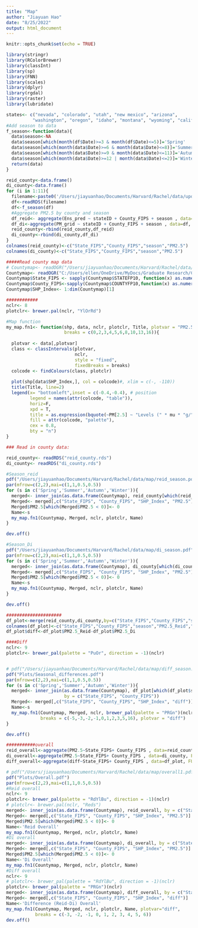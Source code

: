 ```yaml
---
title: "Map"
author: "Jiayuan Hao"
date: "8/25/2022"
output: html_document
---
```


```r
knitr::opts_chunk$set(echo = TRUE)
```

```r
library(stringr)
library(RColorBrewer)
library(classInt)
library(sp)
library(FNN)
library(scales)
library(dplyr)
library(rgdal)
library(raster)
library(lubridate)
```

```r
states<- c("nevada", "colorado", "utah", "new mexico", "arizona",
          "washington", "oregon", "idaho", "montana", "wyoming", "california")
#Add season to data
f_season<-function(data){
  data$season<-NA
  data$season[which(month(df$Date)>=3 & month(df$Date)<=5)]='Spring'
  data$season[which(month(data$Date)>=6 & month(data$Date)<=8)]='Summer'
  data$season[which(month(data$Date)>=9 & month(data$Date)<=11)]='Autumn'
  data$season[which(month(data$Date)>=12 | month(data$Date)<=2)]='Winter'
  return(data)
}  

reid_county<-data.frame()
di_county<-data.frame()
for (i in 1:11){
  filename<-paste0('/Users/jiayuanhao/Documents/Harvard/Rachel/data/update/point_reid_di/A_',states[i],'_point.rds')
  df<-readRDS(filename)
  df<-f_season(df)
  #Aggregate PM2.5 by county and season
  df_reid<- aggregate(Ens_pred ~ stateID + County_FIPS + season , data=df, FUN=mean)
  df_di<-aggregate(PM_grid ~ stateID + County_FIPS + season , data=df, FUN=mean)
  reid_county<-rbind(reid_county,df_reid)
  di_county<-rbind(di_county,df_di)
}
colnames(reid_county)<-c("State_FIPS","County_FIPS","season","PM2.5")
colnames(di_county)<-c("State_FIPS","County_FIPS","season","PM2.5")
```


```r
#####Read county map data
# Countymap<- readOGR("/Users/jiayuanhao/Documents/Harvard/Rachel/data/census data/tl_2010_us_county10/tl_2010_us_county10.shp") # load county map shapefile
Countymap<- readOGR("C:/Users/ellen/OneDrive/MyDocs/Graduate Research/Counties_shapefile/tl_2010_us_county10.shp")
Countymap$State_FIPS <- sapply(Countymap$STATEFP10, function(x) as.numeric(as.character(x)))
Countymap$County_FIPS<-sapply(Countymap$COUNTYFP10,function(x) as.numeric(as.character(x)))
Countymap$SHP_Index<- 1:dim(Countymap)[1]

```

```r
############
nclr<- 8
plotclr<- brewer.pal(nclr, "YlOrRd")

#Map function
my_map.fn1<- function(shp, data, nclr, plotclr, Title, plotvar = "PM2.5",
                      breaks = c(0,2,3,4,5,6,8,10,13,16)){
  
  plotvar <- data[,plotvar]
  class <- classIntervals(plotvar,
                          nclr,
                          style = "fixed", 
                          fixedBreaks = breaks)
  colcode <- findColours(class, plotclr)
  
  plot(shp[data$SHP_Index,], col = colcode)#, xlim = c(-, -110))
  title(Title, line=2)
  legend(x= "bottomleft",inset = c(-0.4,-0.4), # position
         legend = names(attr(colcode, "table")),
         horiz=F,
         xpd = T,
         title = as.expression(bquote(~PM[2.5] ~ "Levels (" * mu * "g/"*m^3*")")),
         fill = attr(colcode, "palette"),
         cex = 0.8,
         bty = "n")
}
```

```r
### Read in county data:

reid_county<- readRDS("reid_county.rds")
di_county<- readRDS("di_county.rds")

```


```r
#Season_reid
pdf("/Users/jiayuanhao/Documents/Harvard/Rachel/data/map/reid_season.pdf")
par(mfrow=c(2,2),mai=c(1,1,0.5,0.5))
for (s in c('Spring','Summer','Autumn','Winter')){
  merged<- inner_join(as.data.frame(Countymap), reid_county[which(reid_county$season==s),], by = c("State_FIPS", "County_FIPS"))
  Merged<- merged[,c("State_FIPS", "County_FIPS", "SHP_Index", "PM2.5")]
  Merged$PM2.5[which(Merged$PM2.5 < 0)]<- 0
  Name<-s
  my_map.fn1(Countymap, Merged, nclr, plotclr, Name)
}

dev.off()

#Season_Di
pdf("/Users/jiayuanhao/Documents/Harvard/Rachel/data/map/di_season.pdf")
par(mfrow=c(2,2),mai=c(1,1,0.5,0.5))
for (s in c('Spring','Summer','Autumn','Winter')){
  merged<- inner_join(as.data.frame(Countymap), di_county[which(di_county$season==s),], by = c("State_FIPS", "County_FIPS"))
  Merged<- merged[,c("State_FIPS", "County_FIPS", "SHP_Index", "PM2.5")]
  Merged$PM2.5[which(Merged$PM2.5 < 0)]<- 0
  Name<-s
  my_map.fn1(Countymap, Merged, nclr, plotclr, Name)
}

dev.off()
```


```r
#####################
df_plot<-merge(reid_county,di_county,by=c("State_FIPS","County_FIPS","season"))
colnames(df_plot)<-c("State_FIPS","County_FIPS","season","PM2.5_Reid","PM2.5_Di")
df_plot$diff<-df_plot$PM2.5_Reid-df_plot$PM2.5_Di

####Diff
nclr<- 9
plotclr<- brewer_pal(palette = "PuOr", direction = -1)(nclr)


# pdf("/Users/jiayuanhao/Documents/Harvard/Rachel/data/map/diff_season.pdf")
pdf("Plots/Seasonal_differences.pdf")
par(mfrow=c(2,2),mai=c(1,1,0.5,0.5))
for (s in c('Spring','Summer','Autumn','Winter')){
  merged<- inner_join(as.data.frame(Countymap), df_plot[which(df_plot$season==s),], 
                      by = c("State_FIPS", "County_FIPS"))
  Merged<- merged[,c("State_FIPS", "County_FIPS", "SHP_Index", "diff")]
  Name<-s
  my_map.fn1(Countymap, Merged, nclr, brewer_pal(palette = "PRGn")(nclr), Name, 
             breaks = c(-5,-3,-2,-1,0,1,2,3,5,16), plotvar = "diff")
}

dev.off()
```

```r
###########overall
reid_overall<-aggregate(PM2.5~State_FIPS+ County_FIPS , data=reid_county, FUN=mean)
di_overall<-aggregate(PM2.5~State_FIPS+ County_FIPS , data=di_county, FUN=mean)
diff_overall<-aggregate(diff~State_FIPS+ County_FIPS , data=df_plot, FUN=mean)

# pdf("/Users/jiayuanhao/Documents/Harvard/Rachel/data/map/overall1.pdf")
pdf("Plots/Overall.pdf")
par(mfrow=c(2,2),mai=c(1,1,0.5,0.5))
#Reid overall
nclr<- 9
plotclr<- brewer_pal(palette = "RdYlBu", direction = -1)(nclr)
# plotclr<- brewer.pal(nclr, "Reds")
merged<- inner_join(as.data.frame(Countymap), reid_overall, by = c("State_FIPS", "County_FIPS"))
Merged<- merged[,c("State_FIPS", "County_FIPS", "SHP_Index", "PM2.5")]
Merged$PM2.5[which(Merged$PM2.5 < 0)]<- 0
Name<-'Reid Overall'
my_map.fn1(Countymap, Merged, nclr, plotclr, Name)
#Di overall
merged<- inner_join(as.data.frame(Countymap), di_overall, by = c("State_FIPS", "County_FIPS"))
Merged<- merged[,c("State_FIPS", "County_FIPS", "SHP_Index", "PM2.5")]
Merged$PM2.5[which(Merged$PM2.5 < 0)]<- 0
Name<-'Di Overall'
my_map.fn1(Countymap, Merged, nclr, plotclr, Name)
#Diff overall
nclr<- 9
# plotclr<- brewer_pal(palette = "RdYlBu", direction = -1)(nclr)
plotclr<- brewer_pal(palette = "PRGn")(nclr)
merged<- inner_join(as.data.frame(Countymap), diff_overall, by = c("State_FIPS", "County_FIPS"))
Merged<- merged[,c("State_FIPS", "County_FIPS", "SHP_Index", "diff")]
Name<-'Difference (Reid-Di) Overall'
my_map.fn1(Countymap, Merged, nclr, plotclr, Name, plotvar="diff", 
           breaks = c(-3, -2, -1, 0, 1, 2, 3, 4, 5, 6)) 
dev.off()
```
